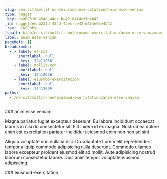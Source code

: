 ```yaml
---
slug: /ea-sit/mollit-non/eiusmod-exercitation/anim-esse-veniam
type: nugget
_key: eeab23fd-454d-44ec-be42-d4f4e93e4b42
_id: nugget/eeab23fd-454d-44ec-be42-d4f4e93e4b42
_rev: _iKCEnPy---
fspath: blah/ea-sit/mollit-non/eiusmod-exercitation/anim-esse-veniam.md
label: anim esse veniam
pageRefs: {}
breadcrumbs:
  - - label: ea-sit
      shortlabel: null
      _key: '12411968'
    - label: mollit-non
      shortlabel: null
      _key: '12412666'
    - label: eiusmod-exercitation
      shortlabel: null
      _key: '12412696'
paths:
  - /ea-sit/mollit-non/eiusmod-exercitation/anim-esse-veniam
---
```


<NuggetArea>
<Nugget slug="/ea-sit/mollit-non/eiusmod-exercitation/anim-esse-veniam" type="nugget" _key="eeab23fd-454d-44ec-be42-d4f4e93e4b42" _id="nugget/eeab23fd-454d-44ec-be42-d4f4e93e4b42" _rev="_iKCEnPy---" fspath="blah/ea-sit/mollit-non/eiusmod-exercitation/anim-esse-veniam.md" label="anim esse veniam" paths="/ea-sit/mollit-non/eiusmod-exercitation/anim-esse-veniam">
<NuggetBody>
### anim esse veniam

Magna pariatur fugiat excepteur deserunt. Eu labore incididunt occaecat laboris in nisi do consectetur sit. Elit Lorem id ex magna. Nostrud ea dolore enim est exercitation pariatur incididunt eiusmod enim non non ad sint.

Aliquip voluptate non nulla id nisi. Do voluptate Lorem elit reprehenderit tempor aliquip commodo adipisicing nulla deserunt. Commodo ullamco labore excepteur proident eiusmod elit ad mollit. Aute adipisicing nostrud laborum consectetur labore. Duis anim tempor voluptate eiusmod adipisicing.

</NuggetBody>
<Breadcrumbs>
<Crumbs>
<Crumb _key="12411968" label="ea-sit" /><Crumb _key="12412666" label="mollit-non" /><Crumb _key="12412696" label="eiusmod-exercitation" />
</Crumbs>
</Breadcrumbs>
</Nugget>

<NuggetsInbound>
</NuggetsInbound>
<NuggetsOutbound>
</NuggetsOutbound>
</NuggetArea>
<PassagesInbound>
<Passage direction="inbound" type="passage" _key="12412696" _id="passage/12412696" _rev="_iKCEnPu--A" label="eiusmod-exercitation" passage="eiusmod-exercitation" fspath="blah/ea-sit/mollit-non/eiusmod-exercitation" paths="/ea-sit/mollit-non/eiusmod-exercitation" slug="/ea-sit/mollit-non/eiusmod-exercitation">
<NuggetBody>
### eiusmod-exercitation

</NuggetBody>
<Breadcrumbs>
<Crumbs>
<Crumb _key="12411968" label="ea-sit" /><Crumb _key="12412666" label="mollit-non" />
</Crumbs>
</Breadcrumbs>
</Passage>

</PassagesInbound>
<PassagesOutbound>
</PassagesOutbound>
